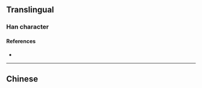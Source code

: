 {{character info}}
==Translingual==

===Han character===
{{Han char|rn=32|rad=土|as=05|sn=8|four=|canj=GSSU|ids=⿰土凹}}

====References====
* {{Han ref|kx=0227.271|hdz=10432.020|uh=5787|ud=22407}}

----

==Chinese==
{{zh-see|坳|v}}